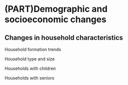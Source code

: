 # (PART)Demographic and socioeconomic changes {.unnumbered}

## Changes in household characteristics{#part-1-2}

Household formation trends


Household type and size


Households with children


Households with seniors

